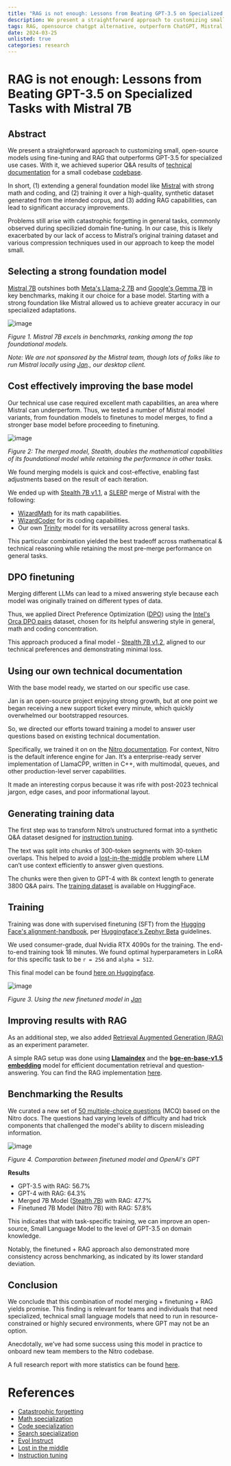 ```yaml
---
title: "RAG is not enough: Lessons from Beating GPT-3.5 on Specialized Tasks with Mistral 7B"
description: We present a straightforward approach to customizing small, open-source models using fine-tuning and RAG that outperforms GPT-3.5 for specialized use cases. 
tags: RAG, opensource chatgpt alternative, outperform ChatGPT, Mistral
date: 2024-03-25
unlisted: true
categories: research
---
```



# RAG is not enough: Lessons from Beating GPT-3.5 on Specialized Tasks with Mistral 7B

## Abstract

We present a straightforward approach to customizing small, open-source models using fine-tuning and RAG that outperforms GPT-3.5 for specialized use cases. With it, we achieved superior Q&A results of [technical documentation](https://nitro.jan.ai/docs) for a small codebase [codebase](https://github.com/janhq/nitro).

In short, (1) extending a general foundation model like [Mistral](https://huggingface.co/mistralai/Mistral-7B-v0.1) with strong math and coding, and (2) training it over a high-quality, synthetic dataset generated from the intended corpus, and (3) adding RAG capabilities, can lead to significant accuracy improvements.

Problems still arise with catastrophic forgetting in general tasks, commonly observed during specilizied domain fine-tuning. In our case, this is likely exacerbated by our lack of access to Mistral’s original training dataset and various compression techniques used in our approach to keep the model small.

## Selecting a strong foundation model

[Mistral 7B](https://huggingface.co/mistralai/Mistral-7B-v0.1) outshines both [Meta's Llama-2 7B](https://huggingface.co/meta-llama/Llama-2-7b) and [Google's Gemma 7B](https://huggingface.co/google/gemma-7b) in key benchmarks, making it our choice for a base model. Starting with a strong foundation like Mistral allowed us to achieve greater accuracy in our specialized adaptations.

![image](https://hackmd.io/_uploads/S1TN64kTa.png)

*Figure 1. Mistral 7B excels in benchmarks, ranking among the top foundational models.*

*Note: We are not sponsored by the Mistral team, though lots of folks like to run Mistral locally using [Jan](https://jan.ai/)., our desktop client.*

## Cost effectively improving the base model

Our technical use case required excellent math capabilities, an area where Mistral can underperform. Thus, we tested a number of Mistral model variants, from foundation models to finetunes to model merges, to find a stronger base model before proceeding to finetuning.

![image](https://hackmd.io/_uploads/SkYBaVk6a.png)


*Figure 2: The merged model, Stealth, doubles the mathematical capabilities of its foundational model while retaining the performance in other tasks.*

We found merging models is quick and cost-effective, enabling fast adjustments based on the result of each iteration.

We ended up with [Stealth 7B v1.1](https://huggingface.co/jan-hq/stealth-v1.1), a [SLERP](https://github.com/Digitous/LLM-SLERP-Merge) merge of Mistral with the following:

- [WizardMath](https://huggingface.co/WizardLM/WizardMath-7B-V1.1) for its math capabilities.
- [WizardCoder](https://huggingface.co/WizardLM/WizardCoder-Python-7B-V1.0) for its coding capabilities.
- Our own [Trinity](https://huggingface.co/jan-hq/trinity-v1.2) model for its versatility across general tasks.

This particular combination yielded the best tradeoff across mathematical & technical reasoning while retaining the most pre-merge performance on general tasks.

## **DPO finetuning**

Merging different LLMs can lead to a mixed answering style because each model was originally trained on different types of data.

Thus, we applied Direct Preference Optimization ([DPO](https://arxiv.org/abs/2305.18290)) using the [Intel's Orca DPO pairs](https://huggingface.co/datasets/Intel/orca_dpo_pairs) dataset, chosen for its helpful answering style in general, math and coding concentration.

This approach produced a final model - [Stealth 7B v1.2](https://huggingface.co/jan-hq/stealth-v1.2), aligned to our technical preferences and demonstrating minimal loss.

## **Using our own technical documentation**

With the base model ready, we started on our specific use case.

Jan is an open-source project enjoying strong growth, but at one point we began receiving a new support ticket every minute, which quickly overwhelmed our bootstrapped resources.

So, we directed our efforts toward training a model to answer user questions based on existing technical documentation.  

Specifically, we trained it on on the [Nitro documentation](https://nitro.jan.ai/docs). For context, Nitro is the default inference engine for Jan. It’s a enterprise-ready server implementation of LlamaCPP, written in C++, with multimodal, queues, and other production-level server capabilities. 

It made an interesting corpus because it was rife with post-2023 technical jargon, edge cases, and poor informational layout.

## Generating training data

The first step was to transform Nitro’s unstructured format into a synthetic Q&A dataset designed for [instruction tuning](https://arxiv.org/pdf/2109.01652.pdf). 

The text was split into chunks of 300-token segments with 30-token overlaps. This helped to avoid a [lost-in-the-middle](https://arxiv.org/abs/2307.03172) problem where LLM can’t use context efficiently to answer given questions.

The chunks were then given to GPT-4 with 8k context length to generate 3800 Q&A pairs. The [training dataset](https://huggingface.co/datasets/jan-hq/nitro_binarized_v2) is available on HuggingFace.

## **Training**

Training was done with supervised finetuning (SFT) from the [Hugging Face's alignment-handbook](https://github.com/huggingface/alignment-handbook), per [Huggingface's Zephyr Beta](https://github.com/huggingface/alignment-handbook/tree/main/recipes/zephyr-7b-beta) guidelines. 

We used consumer-grade, dual Nvidia RTX 4090s for the training. The end-to-end training took 18 minutes. We found optimal hyperparameters in LoRA for this specific task to be `r = 256` and `alpha = 512`.

This final model can be found [here on Huggingface](https://huggingface.co/jan-hq/nitro-v1.2-e3).

![image](https://hackmd.io/_uploads/SJyDTVk6p.png)


*Figure 3. Using the new finetuned model in [Jan](https://jan.ai/)*

## Improving results with RAG

As an additional step, we also added [Retrieval Augmented Generation (RAG)](https://blogs.nvidia.com/blog/what-is-retrieval-augmented-generation/) as an experiment parameter.

A simple RAG setup was done using **[Llamaindex](https://www.llamaindex.ai/)** and the **[bge-en-base-v1.5 embedding](https://huggingface.co/BAAI/bge-base-en-v1.5)** model for efficient documentation retrieval and question-answering. You can find the RAG implementation [here](https://github.com/janhq/open-foundry/blob/main/rag-is-not-enough/rag/nitro_rag.ipynb).

## Benchmarking the Results

We curated a new set of [50 multiple-choice questions](https://github.com/janhq/open-foundry/blob/main/rag-is-not-enough/rag/mcq_nitro.csv) (MCQ) based on the Nitro docs. The questions had varying levels of difficulty and had trick components that challenged the model's ability to discern misleading information.

![image](https://hackmd.io/_uploads/By9vaE1Ta.png)


*Figure 4. Comparation between finetuned model and OpenAI's GPT*

**Results**

- GPT-3.5 with RAG: 56.7%
- GPT-4 with RAG: 64.3%
- Merged 7B Model ([Stealth 7B](https://huggingface.co/jan-hq/stealth-v1.3)) with RAG: 47.7%
- Finetuned 7B Model (Nitro 7B) with RAG: 57.8%

This indicates that with task-specific training, we can improve an open-source, Small Language Model to the level of GPT-3.5 on domain knowledge. 

Notably, the finetuned + RAG approach also demonstrated more consistency across benchmarking, as indicated by its lower standard deviation.

## Conclusion

We conclude that this combination of model merging + finetuning + RAG yields promise. This finding is relevant for teams and individuals that need specialized, technical small language models that need to run in resource-constrained or highly secured environments, where GPT may not be an option.

Anecdotally, we’ve had some success using this model in practice to onboard new team members to the Nitro codebase.

A full research report with more statistics can be found [here](https://github.com/janhq/open-foundry/blob/main/rag-is-not-enough/README.md).

# References

- [Catastrophic forgetting](https://arxiv.org/abs/2308.08747)
- [Math specialization](https://arxiv.org/abs/2308.09583)
- [Code specialization](https://arxiv.org/abs/2306.08568)
- [Search specialization](https://github.com/SciPhi-AI/agent-search)
- [Evol Instruct](https://github.com/nlpxucan/WizardLM)
- [Lost in the middle](https://arxiv.org/abs/2307.03172)
- [Instruction tuning](https://arxiv.org/pdf/2109.01652.pdf)

<CTABlog />